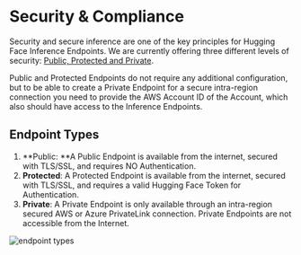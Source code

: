 # Security & Compliance

Security and secure inference are one of the key principles for Hugging Face Inference Endpoints. We are currently offering three different levels of security: [Public, Protected and Private](/docs/inference-endpoints/guides/secruity).

Public and Protected Endpoints do not require any additional configuration, but to be able to create a Private Endpoint for a secure intra-region connection you need to provide the AWS Account ID of the Account, which also should have access to the Inference Endpoints. 


## Endpoint Types

1. **Public: **A Public Endpoint is available from the internet, secured with TLS/SSL, and requires NO Authentication.
2. **Protected**: A Protected Endpoint is available from the internet, secured with TLS/SSL, and requires a valid Hugging Face Token for Authentication.
3. **Private**: A Private Endpoint is only available through an intra-region secured AWS or Azure PrivateLink connection. Private Endpoints are not accessible from the Internet.

<img src="https://raw.githubusercontent.com/huggingface/hf-endpoints-documentation/main/assets/endpoint_types.png" alt="endpoint types" />
